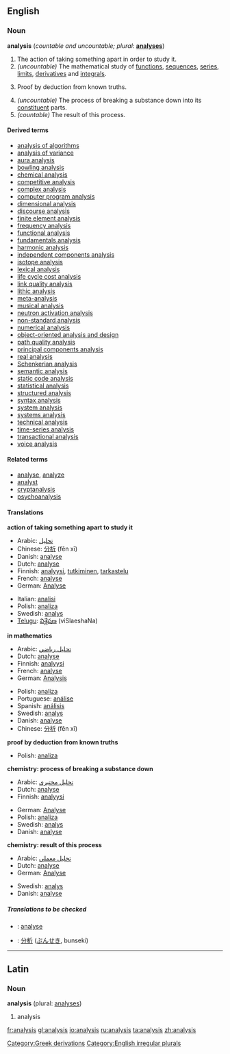 {{see|Analysis}}

==English==

===Noun===
{{wikipedia}}
'''analysis''' (''countable and uncountable; plural:'' '''[[analyses]]''')

# The action of taking something apart in order to study it.
#''(uncountable)'' {{mathematics}} The mathematical study of [[function]]s, [[sequence]]s, [[series]], [[limit]]s, [[derivative]]s and [[integral]]s.
# {{logic}} Proof by deduction from known truths.
#''(uncountable)'' {{chemistry}} The process of breaking a substance down into its [[constituent]] parts.
#''(countable)'' {{chemistry}} The result of this process.

====Derived terms====
<!--See Wikipedia for the meanings of many of these-->
*[[analysis of algorithms]]<!--in computing-->
*[[analysis of variance]]<!--in statistics-->
*[[aura analysis]]<!--study of bodily auras and energy fields-->
*[[bowling analysis]]<!--in cricket-->
*[[chemical analysis]]
*[[competitive analysis]]<!--in computing-->
*[[complex analysis]]<!--in mathematics-->
*[[computer program analysis]]<!--in computing-->
*[[dimensional analysis]]<!--in physics and engineering-->
*[[discourse analysis]]<!--in linguistics-->
*[[finite element analysis]]<!--in signal processing-->
*[[frequency analysis]]<!--in crytography-->
*[[functional analysis]]<!--in mathematics-->
*[[fundamentals analysis]]<!--in economics-->
*[[harmonic analysis]]<!--in mathematics-->
*[[independent components analysis]]<!--in signal processing-->
*[[isotope analysis]]<!--in archaeology and paleontology-->
*[[lexical analysis]]<!--in computing-->
*[[life cycle cost analysis]]
*[[link quality analysis]]<!--in signal processing-->
*[[lithic analysis]]<!--study of stone tools, in archaeology-->
*[[meta-analysis]]<!--in statistics-->
*[[musical analysis]]<!--in music-->
*[[neutron activation analysis]]<!--in chemistry-->
*[[non-standard analysis]]<!--in mathematics-->
*[[numerical analysis]]<!--in mathematics-->
*[[object-oriented analysis and design]]<!--in computing-->
*[[path quality analysis]]<!--in signal processing-->
*[[principal components analysis]]<!--in signal processing-->
*[[real analysis]]<!--in mathematics-->
*[[Schenkerian analysis]]<!--in music-->
*[[semantic analysis]]<!--in computing-->
*[[static code analysis]]<!--in computing-->
*[[statistical analysis]]<!--in mathematics-->
*[[structured analysis]]<!--in computing-->
*[[syntax analysis]]<!--in computing-->
*[[system analysis]]<!--in electrical engineering-->
*[[systems analysis]]<!--study of large systems-->
*[[technical analysis]]<!--in economics-->
*[[time-series analysis]]<!--in statistics-->
*[[transactional analysis]]<!--in psychotherapy-->
*[[voice analysis]]<!--in linguistics-->

====Related terms====
*[[analyse]], [[analyze]]
*[[analyst]]
*[[cryptanalysis]]<!--in crytography-->
*[[psychoanalysis]]

====Translations====

'''action of taking something apart to study it'''
{{top}}
*Arabic: [[تحليل]]
*Chinese: [[分析]] (fēn xī)
*Danish: [[analyse]] {{c}}
*Dutch: [[analyse#Dutch|analyse]] {{f}}
*Finnish: [[analyysi]], [[tutkiminen]], [[tarkastelu]]
*French: [[analyse#French|analyse]] {{f}}
*German:  [[Analyse]] {{f}}
{{mid}}
*Italian: [[analisi]] {{f}}
*Polish: [[analiza]] {{f}}
*Swedish: [[analys]] {{c}}
*[[Telugu]]: [[విశ్లేషణ]] (viSlaeshaNa)
{{bottom}}

'''in mathematics'''
{{top}}
*Arabic: [[تحليل رياضي]]
*Dutch: [[analyse#Dutch|analyse]] {{f}}
*Finnish: [[analyysi]]
*French: [[analyse#French|analyse]] {{f}}
*German: [[Analysis]] {{f}}
{{mid}}
*Polish: [[analiza]] {{f}}
*Portuguese: [[análise]] {{f}}
*Spanish: [[análisis]] {{m}}
*Swedish: [[analys]] {{c}}
*Danish: [[analyse]] {{c}}
*Chinese: [[分析]] (fēn xī)
{{bottom}}

'''proof by deduction from known truths'''
{{top}}
{{mid}}
*Polish: [[analiza]] {{f}}
{{bottom}}

'''chemistry: process of breaking a substance down'''
{{top}}
*Arabic: [[تحليل مختبري]]
*Dutch: [[analyse#Dutch|analyse]] {{f}}
*Finnish: [[analyysi]]
{{mid}}
*German: [[Analyse]] {{f}}
*Polish: [[analiza]] {{f}}
*Swedish: [[analys]] {{c}}
*Danish: [[analyse]] {{c}}
{{bottom}}

'''chemistry: result of this process'''
{{top}}
*Arabic: [[تحليل معملي]]
*Dutch: [[analyse#Dutch|analyse]] {{f}}
*German: [[Analyse]] {{f}}
{{mid}}
*Swedish: [[analys]] {{c}}
*Danish: [[analyse]] {{c}}
{{bottom}}

=====Translations to be checked=====
<!--Remove this section once all of the translations below have been moved into
the tables above.-->
{{checktrans}}

*{{ttbc|Interlingua}}: [[analyse]] 
*{{ttbc|Japanese}}: [[分析]] ([[ぶんせき]], bunseki)

----

==Latin==
===Noun===
'''analysis''' {{f}} (plural: [[analyses]])

# analysis

[[Category:Greek derivations]]
[[Category:English irregular plurals]]

[[fr:analysis]]
[[gl:analysis]]
[[io:analysis]]
[[ru:analysis]]
[[ta:analysis]]
[[zh:analysis]]